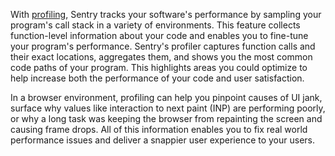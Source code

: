 With [profiling](/product/explore/profiling/), Sentry tracks your software's performance by sampling your program's call stack in a variety of environments. This feature collects function-level information about your code and enables you to fine-tune your program's performance. Sentry's profiler captures function calls and their exact locations, aggregates them, and shows you the most common code paths of your program. This highlights areas you could optimize to help increase both the performance of your code and user satisfaction.

In a browser environment, profiling can help you pinpoint causes of UI jank, surface why values like interaction to next paint (INP) are performing poorly, or why a long task was keeping the browser from repainting the screen and causing frame drops. All of this information enables you to fix real world performance issues and deliver a snappier user experience to your users.
